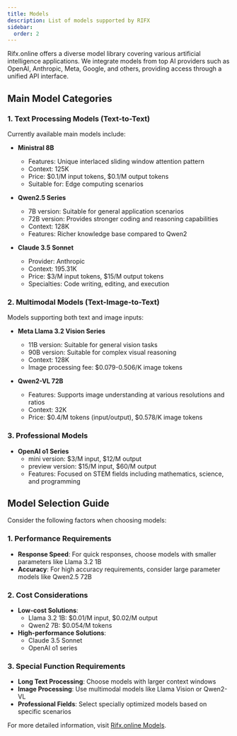 ```yaml
---
title: Models
description: List of models supported by RIFX
sidebar:
  order: 2
---
```


Rifx.online offers a diverse model library covering various artificial intelligence applications. We integrate models from top AI providers such as OpenAI, Anthropic, Meta, Google, and others, providing access through a unified API interface.

## Main Model Categories

### 1. Text Processing Models (Text-to-Text)
Currently available main models include:

- **Ministral 8B**
  - Features: Unique interlaced sliding window attention pattern
  - Context: 125K
  - Price: $0.1/M input tokens, $0.1/M output tokens
  - Suitable for: Edge computing scenarios

- **Qwen2.5 Series**
  - 7B version: Suitable for general application scenarios
  - 72B version: Provides stronger coding and reasoning capabilities
  - Context: 128K
  - Features: Richer knowledge base compared to Qwen2

- **Claude 3.5 Sonnet**
  - Provider: Anthropic
  - Context: 195.31K
  - Price: $3/M input tokens, $15/M output tokens
  - Specialties: Code writing, editing, and execution

### 2. Multimodal Models (Text-Image-to-Text)
Models supporting both text and image inputs:

- **Meta Llama 3.2 Vision Series**
  - 11B version: Suitable for general vision tasks
  - 90B version: Suitable for complex visual reasoning
  - Context: 128K
  - Image processing fee: $0.079-0.506/K image tokens

- **Qwen2-VL 72B**
  - Features: Supports image understanding at various resolutions and ratios
  - Context: 32K
  - Price: $0.4/M tokens (input/output), $0.578/K image tokens

### 3. Professional Models

- **OpenAI o1 Series**
  - mini version: $3/M input, $12/M output
  - preview version: $15/M input, $60/M output
  - Features: Focused on STEM fields including mathematics, science, and programming

## Model Selection Guide

Consider the following factors when choosing models:

### 1. Performance Requirements
- **Response Speed**: For quick responses, choose models with smaller parameters like Llama 3.2 1B
- **Accuracy**: For high accuracy requirements, consider large parameter models like Qwen2.5 72B

### 2. Cost Considerations
- **Low-cost Solutions**:
  - Llama 3.2 1B: $0.01/M input, $0.02/M output
  - Qwen2 7B: $0.054/M tokens
- **High-performance Solutions**:
  - Claude 3.5 Sonnet
  - OpenAI o1 series

### 3. Special Function Requirements
- **Long Text Processing**: Choose models with larger context windows
- **Image Processing**: Use multimodal models like Llama Vision or Qwen2-VL
- **Professional Fields**: Select specially optimized models based on specific scenarios

For more detailed information, visit [Rifx.online Models](https://rifx.online/models).
